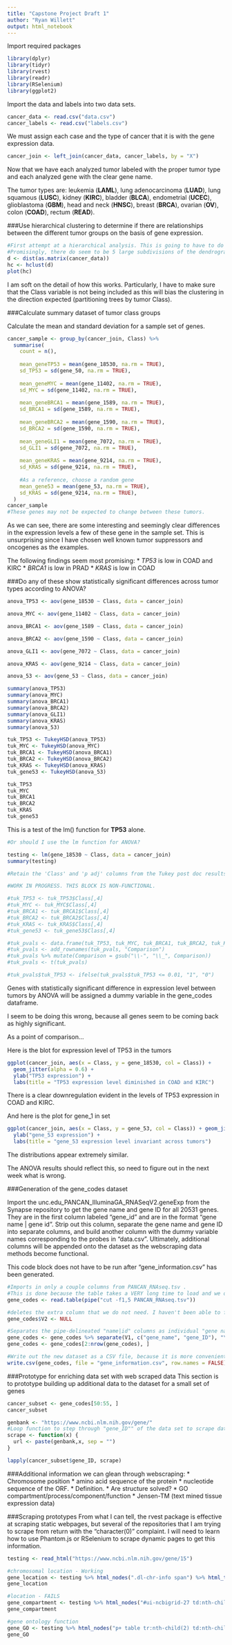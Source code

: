 ```yaml
---
title: "Capstone Project Draft 1"
author: "Ryan Willett"
output: html_notebook
---
```


Import required packages
```r
library(dplyr)
library(tidyr)
library(rvest)
library(readr)
library(RSelenium)
library(ggplot2)
```


Import the data and labels into two data sets. 
```r
cancer_data <- read.csv("data.csv")
cancer_labels <- read.csv("labels.csv")


```

We must assign each case and the type of cancer that it is with the gene expression data. 
```r
cancer_join <- left_join(cancer_data, cancer_labels, by = "X")
```
Now that we have each analyzed tumor labeled with the proper tumor type and each analyzed gene with the clear gene name. 

The tumor types are: leukemia (**LAML**), lung adenocarcinoma (**LUAD**), lung squamous (**LUSC**), kidney (**KIRC**), bladder (**BLCA**), endometrial (**UCEC**), glioblastoma (**GBM**), head and neck (**HNSC**), breast (**BRCA**), ovarian (**OV**), colon (**COAD**), rectum (**READ**).

###Use hierarchical clustering to determine if there are relationships between the different tumor groups on the basis of gene expression. 
```r
#First attempt at a hierarchical analysis. This is going to have to do better. Right now it makes an enormous riot of all 801 tumors that is really hard to interpret.
#Promisingly, there do seem to be 5 large subdivisions of the dendrogram that hopefully will correspond to the tumor classifications upon further analysis.
d <- dist(as.matrix(cancer_data))
hc <- hclust(d)
plot(hc)
```
I am soft on the detail of how this works. Particularly, I have to make sure that the Class variable is not being included as this will bias the clustering in the direction expected (partitioning trees by tumor Class).

###Calculate summary dataset of tumor class groups

Calculate the mean and standard deviation for a sample set of genes.
```r
cancer_sample <- group_by(cancer_join, Class) %>% 
  summarise(
    count = n(),
    
    mean_geneTP53 = mean(gene_18530, na.rm = TRUE), 
    sd_TP53 = sd(gene_50, na.rm = TRUE),
    
    mean_geneMYC = mean(gene_11402, na.rm = TRUE), 
    sd_MYC = sd(gene_11402, na.rm = TRUE),
    
    mean_geneBRCA1 = mean(gene_1589, na.rm = TRUE),
    sd_BRCA1 = sd(gene_1589, na.rm = TRUE),
    
    mean_geneBRCA2 = mean(gene_1590, na.rm = TRUE), 
    sd_BRCA2 = sd(gene_1590, na.rm = TRUE),
    
    mean_geneGLI1 = mean(gene_7072, na.rm = TRUE),
    sd_GLI1 = sd(gene_7072, na.rm = TRUE),
    
    mean_geneKRAS = mean(gene_9214, na.rm = TRUE),
    sd_KRAS = sd(gene_9214, na.rm = TRUE),
    
    #As a reference, choose a random gene
    mean_gene53 = mean(gene_53, na.rm = TRUE),
    sd_KRAS = sd(gene_9214, na.rm = TRUE),
  )
cancer_sample
#These genes may not be expected to change between these tumors. 
```
As we can see, there are some interesting and seemingly clear differences in the expression levels a few of these gene in the sample set. This is unsurprising since I have chosen well known tumor suppressors and oncogenes as the examples.

The following findings seem most promising: 
* *TP53* is low in COAD and KIRC
* *BRCA1* is low in PRAD
* *KRAS* is low in COAD


###Do any of these show statistically significant differences across tumor types according to ANOVA?
```r
anova_TP53 <- aov(gene_18530 ~ Class, data = cancer_join)

anova_MYC <- aov(gene_11402 ~ Class, data = cancer_join)

anova_BRCA1 <- aov(gene_1589 ~ Class, data = cancer_join)

anova_BRCA2 <- aov(gene_1590 ~ Class, data = cancer_join)

anova_GLI1 <- aov(gene_7072 ~ Class, data = cancer_join)

anova_KRAS <- aov(gene_9214 ~ Class, data = cancer_join)

anova_53 <- aov(gene_53 ~ Class, data = cancer_join)

summary(anova_TP53)
summary(anova_MYC)
summary(anova_BRCA1)
summary(anova_BRCA2)
summary(anova_GLI1)
summary(anova_KRAS)
summary(anova_53)
```

```r
tuk_TP53 <- TukeyHSD(anova_TP53)
tuk_MYC <- TukeyHSD(anova_MYC)
tuk_BRCA1 <- TukeyHSD(anova_BRCA1)
tuk_BRCA2 <- TukeyHSD(anova_BRCA2)
tuk_KRAS <- TukeyHSD(anova_KRAS)
tuk_gene53 <- TukeyHSD(anova_53)

tuk_TP53
tuk_MYC
tuk_BRCA1
tuk_BRCA2
tuk_KRAS
tuk_gene53
```
This is a test of the lm() function for **TP53** alone. 
```r
#Or should I use the lm function for ANOVA?

testing <- lm(gene_18530 ~ Class, data = cancer_join)
summary(testing)
```


```r
#Retain the 'Class' and 'p adj' columns from the Tukey post doc results (tuk_*), step through the p adj variables and convert to dummy variables if they are signficant to a CI of 0.01.

#WORK IN PROGRESS. THIS BLOCK IS NON-FUNCTIONAL.

#tuk_TP53 <- tuk_TP53$Class[,4]
#tuk_MYC <- tuk_MYC$Class[,4]
#tuk_BRCA1 <- tuk_BRCA1$Class[,4]
#tuk_BRCA2 <- tuk_BRCA2$Class[,4]
#tuk_KRAS <- tuk_KRAS$Class[,4]
#tuk_gene53 <- tuk_gene53$Class[,4]

#tuk_pvals <- data.frame(tuk_TP53, tuk_MYC, tuk_BRCA1, tuk_BRCA2, tuk_KRAS, tuk_gene53)
#tuk_pvals <- add_rownames(tuk_pvals, "Comparison")
#tuk_pvals %>% mutate(Comparison = gsub("\\-", "\\_", Comparison))
#tuk_pvals <- t(tuk_pvals)

#tuk_pvals$tuk_TP53 <- ifelse(tuk_pvals$tuk_TP53 <= 0.01, "1", "0")

```


Genes with statistically significant difference in expression level between tumors by ANOVA will be assigned a dummy variable in the gene_codes dataframe. 

I seem to be doing this wrong, because all genes seem to be coming back as highly significant. 

As a point of comparison...

Here is the blot for expression level of TP53 in the tumors
```r
ggplot(cancer_join, aes(x = Class, y = gene_18530, col = Class)) + 
  geom_jitter(alpha = 0.6) + 
  ylab("TP53 expression") + 
  labs(title = "TP53 expression level diminished in COAD and KIRC")
```
There is a clear downregulation evident in the levels of TP53 expression in COAD and KIRC. 

And here is the plot for gene_1 in set
```r
ggplot(cancer_join, aes(x = Class, y = gene_53, col = Class)) + geom_jitter(alpha = 0.6) + 
  ylab("gene_53 expression") + 
  labs(title = "gene_53 expression level invariant across tumors")
```
The distributions appear extremely similar. 

The ANOVA results should reflect this, so need to figure out in the next week what is wrong.


###Generation of the gene_codes dataset

Import the unc.edu_PANCAN_IlluminaGA_RNASeqV2.geneExp from the Synapse repository to get the gene name and gene ID for all 20531 genes. They are in the first column labeled "gene_id" and are in the format "gene name | gene id". Strip out this column, separate the gene name and gene ID into separate columns, and build another column with the dummy variable names corresponding to the probes in "data.csv". Ultimately, additional columns will be appended onto the dataset as the webscraping data methods become functional.

This code block does not have to be run after "gene_information.csv" has been generated.
```r
#Imports in only a couple columns from PANCAN_RNAseq.tsv .
#This is done because the table takes a VERY long time to load and we only need the first column of information. 
gene_codes <- read.table(pipe("cut -f1,5 PANCAN_RNAseq.tsv"))

#deletes the extra column that we do not need. I haven't been able to figure out how import only column #1. 
gene_codes$V2 <- NULL

#Separates the pipe-delineated "name|id" columns as individual "gene name" and "gene ID" columns. Then the first row is deleted, since it contains carryover label information and not data.
gene_codes <- gene_codes %>% separate(V1, c("gene_name", "gene_ID"), "\\|")
gene_codes <- gene_codes[2:nrow(gene_codes), ]
```

```r
#Write out the new dataset as a CSV file, because it is more convenient to load than the original .tsv file
write.csv(gene_codes, file = "gene_information.csv", row.names = FALSE)
```


###Prototype for enriching data set with web scraped data
This section is to prototype building up additional data to the dataset for a small set of genes
```r
cancer_subset <- gene_codes[50:55, ]
cancer_subset 

genbank <- "https://www.ncbi.nlm.nih.gov/gene/"
#Loop function to step through "gene_ID"" of the data set to scrape data into additional columns. Right now it only prints the urls to scrape. Once the scraping methods have been written, they will be entered in the loop and the data collected.
scrape <- function(x) {
  url <- paste(genbank,x, sep = "")
}

lapply(cancer_subset$gene_ID, scrape)
```




###Additional information we can glean through webscraping:
* Chromosome position
* amino acid sequence of the protein
* nucleotide sequence of the ORF. 
* Definition. 
* Are structure solved?
* GO compartment/process/component/function
* Jensen-TM (text mined tissue expression data)

###Scraping prototypes
From what I can tell, the rvest package is effective at scraping static webpages, but several of the repositories that I am trying to scrape from return with the "character(0)" complaint. I will need to learn how to use Phantom.js or RSelenium to scrape dynamic pages to get this information.
```r
testing <- read_html("https://www.ncbi.nlm.nih.gov/gene/15")

#chromosomal location - Working
gene_location <- testing %>% html_nodes(".dl-chr-info span") %>% html_text()
gene_location

#location - FAILS
gene_compartment <- testing %>% html_nodes("#ui-ncbigrid-27 td:nth-child(1) a") %>% html_text()
gene_compartment

#gene ontology function
gene_GO <- testing %>% html_nodes("p+ table tr:nth-child(2) td:nth-child(2)") %>% html_text()
gene_GO
```


